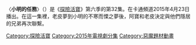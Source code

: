 {{unreferenced|time=2015-09-27T10:20:19+00:00}}
{{noteTA
|G1=Adventure Time
}}
{{Infobox television episode
| Title        = 小明的任務
| Series       = [[探險活寶|探險活寶]]
| season       = 6
| episode      = 32
| Production   = 
| Story        =
| Writer       = 
| Director     =
| Airdate      = {{Start date|2015|4|23}}
| Music        =  
| Guests       =
| Length       = 11分鐘
| Prev         = [[好朋友在哪裡|好朋友在哪裡]]
| Next         = [[脆片跟冰淇淋|脆片跟冰淇淋]]
| Episode list = 
{{Infobox Adventure Time season 6 episode list}}
<br>[[探險活寶集數列表|探險活寶集數列表]]
}}
〈'''小明的任務'''〉（{{lang-en|''Jermaine''}}）是《[[探險活寶|探險活寶]]》第六季的第32集。在卡通頻道2015年4月23日播出。在這一集裡，老皮夢到小明的不寒而慄之夢後，阿寶和老皮決定與他們隱居的兄弟再次聯繫。
{{探險活寶}}
[[Category:探險活寶|Category:探險活寶]]
[[Category:2015年電視劇分集|Category:2015年電視劇分集]]
[[Category:惡魔題材動畫|Category:惡魔題材動畫]]